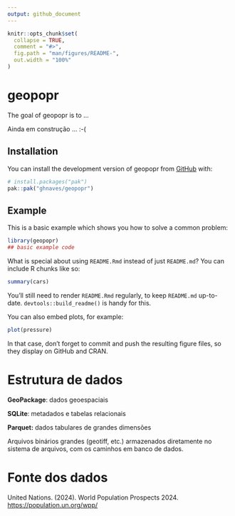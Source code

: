 ```yaml
---
output: github_document
---
```


<!-- README.md is generated from README.Rmd. Please edit that file -->

```r
knitr::opts_chunk$set(
  collapse = TRUE,
  comment = "#>",
  fig.path = "man/figures/README-",
  out.width = "100%"
)
```

# geopopr

<!-- badges: start -->

<!-- badges: end -->

The goal of geopopr is to ...

Ainda em construção ... :-(

## Installation

You can install the development version of geopopr from [GitHub](https://github.com/) with:

``` r
# install.packages("pak")
pak::pak("ghnaves/geopopr")
```

## Example

This is a basic example which shows you how to solve a common problem:

```r
library(geopopr)
## basic example code
```

What is special about using `README.Rmd` instead of just `README.md`? You can include R chunks like so:

```r
summary(cars)
```

You'll still need to render `README.Rmd` regularly, to keep `README.md` up-to-date. `devtools::build_readme()` is handy for this.

You can also embed plots, for example:

```r
plot(pressure)
```

In that case, don't forget to commit and push the resulting figure files, so they display on GitHub and CRAN.

# Estrutura de dados

**GeoPackage**: dados geoespaciais

**SQLite**: metadados e tabelas relacionais

**Parquet:** dados tabulares de grandes dimensões

Arquivos binários grandes (geotiff, etc.) armazenados diretamente no sistema de arquivos, com os caminhos em banco de dados.

# Fonte dos dados

United Nations. (2024). World Population Prospects 2024. <https://population.un.org/wpp/>
